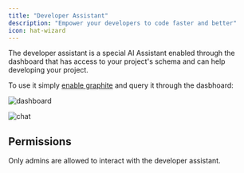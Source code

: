 ```yaml
---
title: "Developer Assistant"
description: "Empower your developers to code faster and better"
icon: hat-wizard
---
```


The developer assistant is a special AI Assistant enabled through the dashboard that has access to your project's schema and can help developing your project.

To use it simply [enable graphite](/products/ai/enabling-service) and query it through the dasbhoard:

![dashboard](/images/ai/dev-assistants/dashboard.png)

![chat](/images/ai/dev-assistants/chat.png)

## Permissions

Only admins are allowed to interact with the developer assistant.
